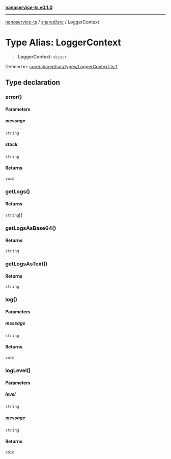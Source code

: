 [**nanoservice-ts v0.1.0**](/docs/ref/README)

***

[nanoservice-ts](/docs/ref/README) / [shared/src](/docs/ref/shared/src/README) / LoggerContext

# Type Alias: LoggerContext

> **LoggerContext**: `object`

Defined in: [core/shared/src/types/LoggerContext.ts:1](https://github.com/deskree-inc/nanoservice-ts/blob/ba7c322d2df8c8713881891584f33c6c7ed154ba/core/shared/src/types/LoggerContext.ts#L1)

## Type declaration

### error()

#### Parameters

##### message

`string`

##### stack

`string`

#### Returns

`void`

### getLogs()

#### Returns

`string`[]

### getLogsAsBase64()

#### Returns

`string`

### getLogsAsText()

#### Returns

`string`

### log()

#### Parameters

##### message

`string`

#### Returns

`void`

### logLevel()

#### Parameters

##### level

`string`

##### message

`string`

#### Returns

`void`
